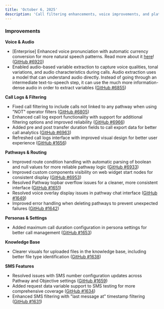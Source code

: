 ```yaml
---
title: 'October 6, 2025'
description: 'Call filtering enhancements, voice improvements, and platform optimizations'
---
```


### Improvements

**Voice & Audio**
- [Enterprise] Enhanced voice pronunciation with automatic currency conversion for more natural speech patterns. Read more about it [here](https://www.bland.ai/blogs/how-bland-is-fixing-the-biggest-flaw-in-ai-voices)! ([GitHub #6920](https://github.com/CINTELLILABS/SERVER/pull/6920))
- Enabled audio-based variable extraction to capture voice qualities, tonal variations, and audio characteristics during calls. Audio extraction uses a model that can understand audio directly. Instead of going through an intermediate text-to-speech step, it can use the much more information-dense audio in order to extract variables ([GitHub #6855](https://github.com/CINTELLILABS/SERVER/pull/6855))

**Call Logs & Filtering**
- Fixed call filtering to include calls not linked to any pathway when using "NOT" operator filters ([GitHub #6805](https://github.com/CINTELLILABS/SERVER/pull/6805))
- Enhanced call log export functionality with support for additional filtering options and improved reliability ([GitHub #6966](https://github.com/CINTELLILABS/SERVER/pull/6966))
- Added pre and post transfer duration fields to call export data for better call analytics ([GitHub #6963](https://github.com/CINTELLILABS/SERVER/pull/6963))
- Refreshed call logs interface with improved visual design for better user experience ([GitHub #1656](https://github.com/CINTELLILABS/FRONTEND/pull/1656))

**Pathways & Routing**
- Improved route condition handling with automatic parsing of boolean and null values for more reliable pathway logic ([GitHub #6933](https://github.com/CINTELLILABS/SERVER/pull/6933))
- Improved custom components visibility on web widget start nodes for consistent display ([GitHub #6953](https://github.com/CINTELLILABS/SERVER/pull/6953))
- Resolved Pathway topbar overflow issues for a cleaner, more consistent interface ([GitHub #1651](https://github.com/CINTELLILABS/FRONTEND/pull/1651))
- Resolved voice overlay display issues in pathway chat interface ([GitHub #1649](https://github.com/CINTELLILABS/FRONTEND/pull/1649))
- Improved error handling when deleting pathways to prevent unexpected failures ([GitHub #1642](https://github.com/CINTELLILABS/FRONTEND/pull/1642))

**Personas & Settings**
- Added maximum call duration configuration in persona settings for better call management ([GitHub #1653](https://github.com/CINTELLILABS/FRONTEND/pull/1653))

**Knowledge Base**
- Clearer visuals for uploaded files in the knowledge base, including better file type identification ([GitHub #1638](https://github.com/CINTELLILABS/FRONTEND/pull/1638))

**SMS Features**
- Resolved issues with SMS number configuration updates across Pathway and Objective settings ([GitHub #1659](https://github.com/CINTELLILABS/FRONTEND/pull/1659))
- Added request data variable support to SMS testing for more comprehensive coverage ([GitHub #1634](https://github.com/CINTELLILABS/FRONTEND/pull/1634))
- Enhanced SMS filtering with "last message at" timestamp filtering ([GitHub #1631](https://github.com/CINTELLILABS/FRONTEND/pull/1631))
